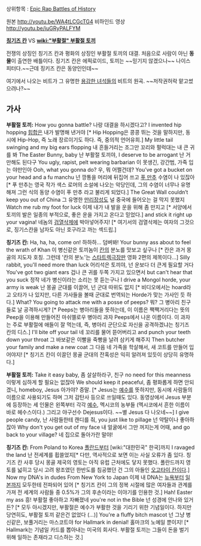 상위항목 : [[Epic Rap Battles of History]]

{{{#!html
<object width="560" height="315"><param name="movie" value="http://www.youtube.com/v/WA4tLCGcTG4?version=3&amp;hl=ko_KR"></param><param name="allowFullScreen" value="true"></param><param name="allowscriptaccess" value="always"></param><embed src="http://www.youtube.com/v/WA4tLCGcTG4?version=3&amp;hl=ko_KR" type="application/x-shockwave-flash" width="560" height="315" allowscriptaccess="always" allowfullscreen="true"></embed></object>
}}}
원본 http://youtu.be/WA4tLCGcTG4
비하인드 영상 http://youtu.be/iuGRyPALFYM

'''[[칭기즈 칸]]''' VS '''[[wiki:"부활절" 부활절 토끼]]'''

전쟁의 상징인 칭기즈 칸과 평화의 상징인 부활절 토끼의 대결.
처음으로 사람이 아닌 '''동물'''이 출연한 배틀이다.
징기즈 칸은 에픽로이드, 토끼는 ~~믿기지 않겠으나~~ 나이스피터다.~~근데 징키즈 칸은 동양인인데~~

여기에서 나오는 비트가 그 유명한 [[용감한 녀석들]]의 비트의 원곡. ~~저작권허락 맡고썼으려나?~~

== 가사 ==
'''부활절 토끼:'''
How you gonna battle? 
나랑 대결을 하시겠다고?
I invented hip hopping
[[힙합]]은 내가 발명해 낸거야 [* Hip Hopping은 콩콩 뛰는 것을 말하지만, 동시에 Hip-Hop, 즉 노래 장르이기도 하다. 즉, 중의적 언어유희.]
My little tail swinging and my big ears flopping
내 흔들거리는 조그만 꼬리와 펄럭대는 내 큰 귀를 봐
The Easter Bunny, baby 
난 부활절 토끼야,
I deserve to be arrogant
난 거만해도 된다구
You ugly, rapist, pelt wearing barbarian
이 못생긴, 강간범, 가죽 입는 야만인아
Ooh, what you gonna do?
우, 뭐 어쩔건데?
You’ve got a bucket on your head and a fu manchu
넌 깡통을 머리에 뒤집어 쓰고 [[푸 만추]] 수염이 나 있잖아 [* 푸 만추는 영국 작가 색스 로머의 소설에 나오는 악당인데, 그의 수염이 너무나 유명해져 그런 식의 동양 수염이 푸 만추 라고 불리게 되었다.]
The Great Wall couldn’t keep you out of China
그 유명한 [[만리장성]]도 널 중국에 들어오는 걸 막지 못했지
Watch me rub my foot for luck 
이제 내가 내 발을 운을 위해 좀 만지고 [* 서양에서 토끼의 발은 일종의 부적으로, 좋은 운을 가지고 온다고 믿었다.]
and stick it right up your vagina!
네놈의 [[검열삭제]]에 박아넣어주지! [* 여기서의 검열삭제는 여자의 그것으로, 징기스칸을 남자도 아닌 호구라고 까는 섹드립.]


'''칭기즈 칸:'''
Ha, ha, ha, come on!
하하하... 덤벼봐!
Your bunny ass about to feel the wrath of Khan
이 병신같은 토끼놈이 [[칸]]의 분노를 맛보고 싶구나 [* 칸은 과거 몽골의 지도자 호칭. 그런데 '칸의 분노'는 [[스타트렉]]극장판 영화 2편의 제목이다...]
Silly rabbit, you'll need more than luck
어리석은 토끼야, 넌 운보다 더 큰게 필요할 거다
You've got two giant ears 
겁나 큰 귀를 두쪽 가지고 있으면서
but can't hear that you suck
정작 네가 병신이라는 소리는 못 듣는구나
I drive a Mongol horde, your army is weak
난 몽골 군대를 이끌어, 넌 군대 따위도 없지 [* 비디오에서는 hoard라고 오타가 나 있지만, 다른 가사들을 볼때 군대로 번역되는 Horde가 맞는 가사인 듯 하다.]
What? You going to attack me with a posse of peeps?
뭐? 그 병아리 친구들로 날 공격하시게? [* Peeps는 병아리들을 뜻하는데, 이 이름은 짹짹거리다는 뜻의 Peep을 이용해 만들어진 마쉬멜로우 병아리 과자 Peeps에서 나온 이름이다. 이 과자는 주로 부활절에 애들이 잘 먹는데, 즉, 병아리 군단으로 자신을 공격하겠냐는 칭기즈 칸의 디스.]
I'll bite off your tail 
네 꼬리를 물어 뜯어버리고
and punch your teeth down your throat
그 바보같은 이빨을 죽빵을 날려 삼키게 해주지
Then butcher your family and make a new coat
그 다음 네 가족을 학살해서, 새 코트를 만들어 입어야지! [* 칭기즈 칸이 이끌던 몽골 군대의 잔혹성은 익히 알려져 있듯이 상당히 유명하다.]


'''부활절 토끼:'''
Take it easy baby,
좀 살살하라구, 친구
no need for this meanness
이렇게 심하게 할 필요는 없잖아
We should keep it peaceful, 
좀 평화롭게 하면 안되겠니,
homeboy, Jesus
아가야? 증말. [* Jesus는 [[예수]]를 뜻하지만, 동시에 사람들의 이름으로 사용되기도 하며 그저 감탄사 등으로 쓰일때도 있다. 동영상에서 Jesus 부분에 등장하는 세 인물은 왼쪽부터 각각 [[예수]], 멕시코의 농부들 (멕시코에서 흔한 이름이 바로 헤수스이다.) 그리고 야구선수 Dejesus이다. ~~별 Jesus 다 나오네~~]
I give people candy, 
난 사람들한테 캔디를 줘,
you just like to pillage
넌 약탈이나 좋아하잖아
Why don't you get out of my face 
내 얼굴에서 그만 꺼지는게 어때,
and go back to your village?
네 집으로 돌아가란 말야!


'''칭기즈 칸:'''
From Poland to Korea 
[[폴란드]]부터 [wiki:"대한민국" 한국]까지
I ravaged the land
난 전세계를 휩쓸었지[* 다만, 역사적으로 보면 이는 사실 오류가 좀 있다. 칭기즈 칸 사후 당시 몽골 제국의 영토는 아직 유럽 근처에도 닿지 못했다. 폴란드까지 영토를 넓히고 당시 고려 왕조였던 한반도를 침공했던 건 그의 아들인 [[오고타이 칸]]이다.]
Now my DNA's in dudes From New York to Japan
이제 내 DNA는 [[뉴욕]]부터 [[일본]]까지 모두한테 전파되어 있어 [* 칭기즈 칸이 그의 정복 시절에 많은 여자들과 관계를 가져 전 세계의 사람들 중 0.5%가 그의 후손이라는 이야기를 인용한 것.]
Hah! Easter my ass 
흥! 부활절 좋아하고 자빠졌네
you're not in the Bible
넌 성경에 안나와 있거든? [* 모두 아시겠지만, 부활절은 예수가 부활한 것을 기리기 위한 기념일이다. 하지만 당연히도, 부활절 토끼 같은건 없었다 (...)]
You're a fluffy bitch mascot 
넌 그냥 병신같은, 보풀거리는 마스코트야
for Hallmark in denial!
홀마크의 노예일 뿐이지! [* Hallmark는 기념일 카드를 뽑아내는 미국의 회사다. 부활절 토끼는 그들이 돈을 벌기 위해 일하는 존재라고 디스하는 것.]
